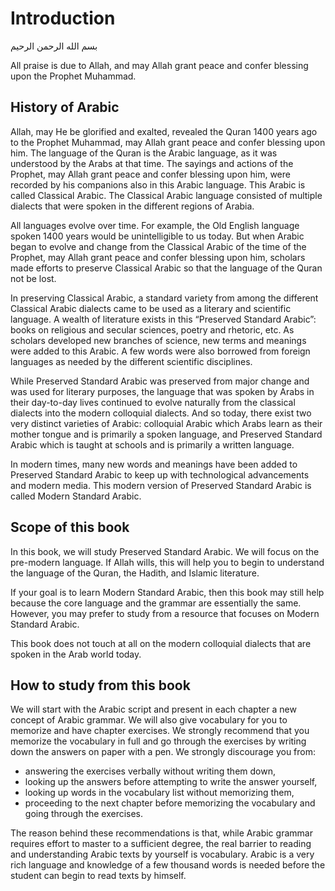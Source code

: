 # Introduction

[بسم الله الرحمن الرحيم]{lang=ar dir=rtl}

All praise is due to Allah, and may Allah grant peace and confer blessing upon the Prophet Muhammad.

## History of Arabic 

Allah, may He be glorified and exalted, revealed the Quran 1400 years ago to the Prophet Muhammad, may Allah grant peace and confer blessing upon him. The language of the Quran is the Arabic language, as it was understood by the Arabs at that time. The sayings and actions of the Prophet, may Allah grant peace and confer blessing upon him, were recorded by his companions also in this Arabic language. This Arabic is called Classical Arabic. The Classical Arabic language consisted of multiple dialects that were spoken in the different regions of Arabia.

All languages evolve over time. For example, the Old English language spoken 1400 years would be unintelligible to us today. But when Arabic began to evolve and change from the Classical Arabic of the time of the Prophet, may Allah grant peace and confer blessing upon him, scholars made efforts to preserve Classical Arabic so that the language of the Quran not be lost.

In preserving Classical Arabic, a standard variety from among the different Classical Arabic dialects came to be used as a literary and scientific language. A wealth of literature exists in this "Preserved Standard Arabic": books on religious and secular sciences, poetry and rhetoric, etc. As scholars developed new branches of science, new terms and meanings were added to this Arabic. A few words were also borrowed from foreign languages as needed by the different scientific disciplines. 

While Preserved Standard Arabic was preserved from major change and was used for literary purposes, the language that was spoken by Arabs in their day-to-day lives continued to evolve naturally from the classical dialects into the modern colloquial dialects. And so today, there exist two very distinct varieties of Arabic: colloquial Arabic which Arabs learn as their mother tongue and is primarily a spoken language, and Preserved Standard Arabic which is taught at schools and is primarily a written language.

In modern times, many new words and meanings have been added to Preserved Standard Arabic to keep up with technological advancements and modern media. This modern version of Preserved Standard Arabic is called Modern Standard Arabic.

## Scope of this book

In this book, we will study Preserved Standard Arabic. We will focus on the pre-modern language. If Allah wills, this will help you to begin to understand the language of the Quran, the Hadith, and Islamic literature.

If your goal is to learn Modern Standard Arabic, then this book may still help because the core language and the grammar are essentially the same. However, you may prefer to study from a resource that focuses on Modern Standard Arabic.

This book does not touch at all on the modern colloquial dialects that are spoken in the Arab world today.

## How to study from this book

We will start with the Arabic script and present in each chapter a new concept of Arabic grammar. We will also give vocabulary for you to memorize and have chapter exercises. We strongly recommend that you memorize the vocabulary in full and go through the exercises by writing down the answers on paper with a pen. We strongly discourage you from:

+ answering the exercises verbally without writing them down,
+ looking up the answers before attempting to write the answer yourself,
+ looking up words in the vocabulary list without memorizing them,
+ proceeding to the next chapter before memorizing the vocabulary and going through the exercises.

The reason behind these recommendations is that, while Arabic grammar requires effort to master to a sufficient degree, the real barrier to reading and understanding Arabic texts by yourself is vocabulary. Arabic is a very rich language and knowledge of a few thousand words is needed before the student can begin to read texts by himself.

